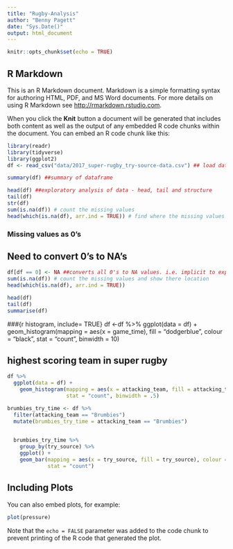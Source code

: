 ```yaml
---
title: "Rugby-Analysis"
author: "Benny Pagett"
date: "Sys.Date()"
output: html_document
---
```


```r
knitr::opts_chunk$set(echo = TRUE)
```

## R Markdown

This is an R Markdown document. Markdown is a simple formatting syntax for authoring HTML, PDF, and MS Word documents. For more details on using R Markdown see <http://rmarkdown.rstudio.com>.

When you click the **Knit** button a document will be generated that includes both content as well as the output of any embedded R code chunks within the document. You can embed an R code chunk like this:

```r
library(readr) 
library(tidyverse)
library(ggplot2)
df <- read_csv("data/2017_super-rugby_try-source-data.csv") ## load dataframe - Rugby analysis

```


```r
summary(df) ##summary of dataframe
```

```r
head(df) ##exploratory analysis of data - head, tail and structure
tail(df)
str(df)
sum(is.na(df)) # count the missing values
head(which(is.na(df), arr.ind = TRUE)) # find where the missing values are (showing only first 6 rows)
```
### Missing values as 0's

## Need to convert 0's to NA's

```r
df[df == 0] <- NA ##converts all 0's to NA values. i.e. implicit to explicit
sum(is.na(df)) # count the missing values and show there location
head(which(is.na(df), arr.ind = TRUE))
```

```r
head(df)
tail(df)
summarise(df)
```

###{r histogram, include= TRUE}
df <-df %>%
  ggplot(data = df) +
  geom_histogram(mapping = aes(x = game_time), fill = "dodgerblue", colour = "black", stat = "count",
                 binwidth = 10)


## highest scoring team in super rugby
```r
df %>%
  ggplot(data = df) +
    geom_histogram(mapping = aes(x = attacking_team, fill = attacking_team), colour = "black",
                   stat = "count", binwidth = .5)
```


``` r
brumbies_try_time <- df %>%
  filter(attacking_team == "Brumbies")
  mutate(brumbies_try_time = attacking_team == "Brumbies")
  
```  
  
  
```r
  brumbies_try_time %>%
    group_by(try_source) %>%
    ggplot() +
    geom_bar(mapping = aes(x = try_source, fill = try_source), colour = "black",
             stat = "count")
```


## Including Plots

You can also embed plots, for example:

```r
plot(pressure)
```

Note that the `echo = FALSE` parameter was added to the code chunk to prevent printing of the R code that generated the plot.


